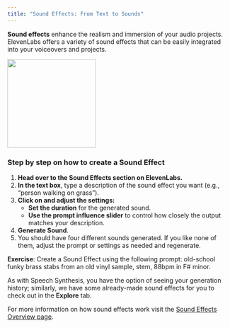 ```yaml
---
title: "Sound Effects: From Text to Sounds"
---
```


**Sound effects** enhance the realism and immersion of your audio projects. ElevenLabs offers a variety of sound effects that can be easily integrated into your voiceovers and projects.

<Frame>
  <img height="200" src="/guides/images/sound-effects.png" />
</Frame>

### Step by step on how to create a Sound Effect

1. **Head over to the Sound Effects section on ElevenLabs.**
2. **In the text box**, type a description of the sound effect you want (e.g., “person walking on grass”).
3. **Click on and adjust the settings:**
   - **Set the duration** for the generated sound.
   - **Use the prompt influence slider** to control how closely the output matches your description.
4. **Generate Sound**.
5. You should have four different sounds generated. If you like none of them, adjust the prompt or settings as needed and regenerate.

**Exercise**: Create a Sound Effect using the following prompt: old-school funky brass stabs from an old vinyl sample, stem, 88bpm in F# minor.

As with Speech Synthesis, you have the option of seeing your generation history; similarly, we have some already-made sound effects for you to check out in the **Explore** tab.

For more information on how sound effects work visit the [Sound Effects Overview page](/product/sound-effects/overview).
